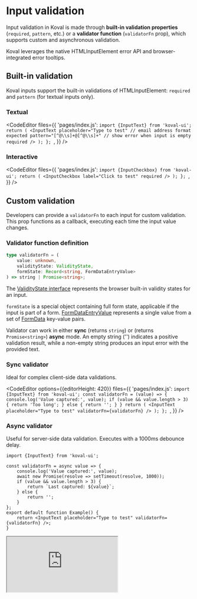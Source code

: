 
# Input validation

Input validation in Koval is made through **built-in validation properties** (`required`, `pattern`, etc.) or a **validator function** (`validatorFn` prop), which supports custom and asynchronous validation.

Koval leverages the native HTMLInputElement error API and browser-integrated error tooltips.

## Built-in validation

Koval inputs support the built-in validations of HTMLInputElement: `required` and `pattern` (for textual inputs only).

### Textual

<CodeEditor
    files={{
        'pages/index.js': `import {InputText} from 'koval-ui';
  return (
    <InputText
      placeholder="Type to test"
      // email address format expected
      pattern="[^@\\s]+@[^@\\s]+"
      // show error when input is empty
      required />
  );
};
`,
    }}
/>

### Interactive

<CodeEditor
    files={{
        'pages/index.js': `import {InputCheckbox} from 'koval-ui';
  return (
    <InputCheckbox
      label="Click to test"
      required />
  );
};
`,
    }}
/>

## Custom validation

Developers can provide a `validatorFn` to each input for custom validation. This prop functions as a callback, executing each time the input value changes.

### Validator function definition

```ts
type validatorFn = (
    value: unknown,
    validityState: ValidityState,
    formState: Record<string, FormDataEntryValue>
) => string | Promise<string>;
```

The [ValidityState interface](https://developer.mozilla.org/en-US/docs/Web/API/ValidityState) represents the browser built-in validity states for an input.

`formState` is a special object containing full form state, applicable if the input is part of a form. [FormDataEntryValue](https://udn.realityripple.com/docs/Web/API/FormDataEntryValue) represents a single value from a set of [FormData](https://developer.mozilla.org/en-US/docs/Web/API/FormData) key-value pairs.

Validator can work in either **sync** (returns `string`) or (returns `Promise<string>`) **async** mode. An empty string ('') indicates a positive validation result, while a non-empty string produces an input error with the provided text.

### Sync validator

Ideal for complex client-side data validations.

<CodeEditor
    options={{editorHeight: 420}}
    files={{
        'pages/index.js': `import {InputText} from 'koval-ui';
const validatorFn = (value) => {
    console.log('Value captured:', value);
    if (value && value.length > 3) {
        return 'Too long';
    } else {
        return '';
    }
}
  return (
    <InputText
      placeholder="Type to test"
      validatorFn={validatorFn} />
  );
};
`,
    }}
/>

### Async validator

Useful for server-side data validation. Executes with a 1000ms debounce delay.

```tsx
import {InputText} from 'koval-ui';

const validatorFn = async value => {
    console.log('Value captured:', value);
    await new Promise(resolve => setTimeout(resolve, 1000));
    if (value && value.length > 3) {
        return `Last captured: ${value}`;
    } else {
        return '';
    }
};
export default function Example() {
    return <InputText placeholder="Type to test" validatorFn={validatorFn} />;
}
```

<Iframe
    src="https://morewings.github.io/koval-ui/iframe.html?args=placeholder:Type%20to%20test;validatorFn:asyncValidator&id=inputs-text--primary&viewMode=story"
    width={777}
    height={100}
    caption="Async validation demo"
/>

## Override built-in error messages

Custom error messages can be displayed for built-in validations.

```tsx
const validatorFn = (value: unknown, validityState: ValidityState) => {
    if (validityState.valueMissing) {
        return 'Please provide value for the input';
    } else if (validityState.patternMismatch) {
        return 'Please provide valid email';
    }
    return '';
};
```

## Use complex validation

It's possible to make input validation result to be dependent on other field value(s) belonging to the same form. Enable `revalidateOnFormChange` prop and use `formState` parameter inside `validatorFn`.

<CodeEditor
    options={{editorHeight: 666, editorWidthPercentage: 60}}
    files={{
        'pages/index.js': `import {
    InputText,
    InputGroup,
    InputRadio,
    Button
} from 'koval-ui';
const validatorFn = (value, validityState, formState) => {
    switch (formState['case-selector']) {
      case 'lowercase': {
        const isLowerCase =
          value.toLowerCase() === value;
        return isLowerCase ?
          '' : 'Only lower case allowed.'
      }
      case 'uppercase': {
        const isUpperCase =
          value.toUpperCase() === value;
        return isUpperCase ?
          '' : 'Only upper case allowed.'
      }
      default:
          return '';
    }
};
  return (
      <form action="" style={{
          display: 'flex',
          gap: '12px',
          flexDirection: 'column'
      }}>
          <InputGroup name="case-selector">
              <InputRadio
                defaultChecked={true}
                label="Allow uppercase"
                value="uppercase"
              />
              <InputRadio
                label="Allow lowercase"
                value="lowercase"
              />
          </InputGroup>
          <InputText
            revalidateOnFormChange
            validatorFn={validatorFn}
            name="text"
            placeholder="Validated dynamically" />
        <Button type="submit">Submit</Button>
      </form>
  );
};
`,
    }}
/>
